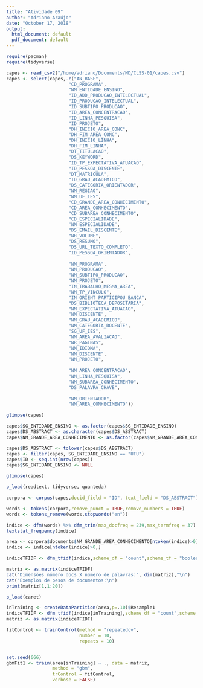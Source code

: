 ```yaml
---
title: "Atividade 09"
author: "Adriano Araújo"
date: "October 17, 2018"
output:
  html_document: default
  pdf_document: default
---
```


```r
require(pacman)
require(tidyverse)

capes <- read_csv2("/home/adriano/Documents/MD/CLSS-01/capes.csv")
capes <- select(capes,-c("AN_BASE",
                       "CD_PROGRAMA",
                       "NM_ENTIDADE_ENSINO",
                       "ID_ADD_PRODUCAO_INTELECTUAL",
                       "ID_PRODUCAO_INTELECTUAL",
                       "ID_SUBTIPO_PRODUCAO",
                       "ID_AREA_CONCENTRACAO",
                       "ID_LINHA_PESQUISA",
                       "ID_PROJETO",
                       "DH_INICIO_AREA_CONC",
                       "DH_FIM_AREA_CONC",
                       "DH_INICIO_LINHA",
                       "DH_FIM_LINHA",
                       "DT_TITULACAO",
                       "DS_KEYWORD",
                       "ID_TP_EXPECTATIVA_ATUACAO",
                       "ID_PESSOA_DISCENTE",
                       "DT_MATRICULA",
                       "ID_GRAU_ACADEMICO",
                       "DS_CATEGORIA_ORIENTADOR",
                       "NM_REGIAO",
                       "NM_UF_IES",
                       "CD_GRANDE_AREA_CONHECIMENTO",
                       "CD_AREA_CONHECIMENTO",
                       "CD_SUBAREA_CONHECIMENTO",
                       "CD_ESPECIALIDADE",
                       "NM_ESPECIALIDADE",
                       "DS_EMAIL_DISCENTE",
                       "NR_VOLUME",
                       "DS_RESUMO",
                       "DS_URL_TEXTO_COMPLETO",
                       "ID_PESSOA_ORIENTADOR",
                       
                       "NM_PROGRAMA",
                       "NM_PRODUCAO",
                       "NM_SUBTIPO_PRODUCAO",
                       "NM_PROJETO",
                       "IN_TRABALHO_MESMA_AREA",
                       "NM_TP_VINCULO",
                       "IN_ORIENT_PARTICIPOU_BANCA",
                       "DS_BIBLIOTECA_DEPOSITARIA",
                       "NM_EXPECTATIVA_ATUACAO",
                       "NM_DISCENTE",
                       "NM_GRAU_ACADEMICO",
                       "NM_CATEGORIA_DOCENTE",
                       "SG_UF_IES",
                       "NM_AREA_AVALIACAO",
                       "NR_PAGINAS",
                       "NM_IDIOMA",
                       "NM_DISCENTE",
                       "NM_PROJETO",
                       
                       "NM_AREA_CONCENTRACAO",
                       "NM_LINHA_PESQUISA",
                       "NM_SUBAREA_CONHECIMENTO",
                       "DS_PALAVRA_CHAVE",
                       
                       "NM_ORIENTADOR",
                       "NM_AREA_CONHECIMENTO"))

glimpse(capes)

capes$SG_ENTIDADE_ENSINO <- as.factor(capes$SG_ENTIDADE_ENSINO)
capes$DS_ABSTRACT <- as.character(capes$DS_ABSTRACT)
capes$NM_GRANDE_AREA_CONHECIMENTO <- as.factor(capes$NM_GRANDE_AREA_CONHECIMENTO)

capes$DS_ABSTRACT <- tolower(capes$DS_ABSTRACT)
capes <- filter(capes, SG_ENTIDADE_ENSINO == "UFU")
capes$ID <- seq.int(nrow(capes))
capes$SG_ENTIDADE_ENSINO <- NULL

glimpse(capes)

p_load(readtext, tidyverse, quanteda)

corpora <- corpus(capes,docid_field = "ID", text_field = "DS_ABSTRACT")

words <- tokens(corpora,remove_punct = TRUE,remove_numbers = TRUE)
words <- tokens_remove(words,stopwords("en"))

indice <- dfm(words) %>% dfm_trim(max_docfreq = 239,max_termfreq = 37)
textstat_frequency(indice)

area <- corpora$documents$NM_GRANDE_AREA_CONHECIMENTO[ntoken(indice)>0]
indice <- indice[ntoken(indice)>0,]

indiceTFIDF <- dfm_tfidf(indice,scheme_df = "count",scheme_tf = "boolean")

matriz <- as.matrix(indiceTFIDF)
cat("Dimensões número docs X número de palavras:", dim(matriz),"\n")
cat("Exemplos de pesos de documentos:\n")
print(matriz[1,1:20])
```

```r
p_load(caret)

inTraining <- createDataPartition(area,p=.10)$Resample1
indiceTFIDF <- dfm_tfidf(indice[inTraining],scheme_df = "count",scheme_tf = "boolean")
matriz <- as.matrix(indiceTFIDF)

fitControl <- trainControl(method = "repeatedcv",
                           number = 10,
                           repeats = 10)


set.seed(666)
gbmFit1 <- train(area[inTraining] ~ ., data = matriz, 
                 method = "gbm", 
                 trControl = fitControl,
                 verbose = FALSE)
```

